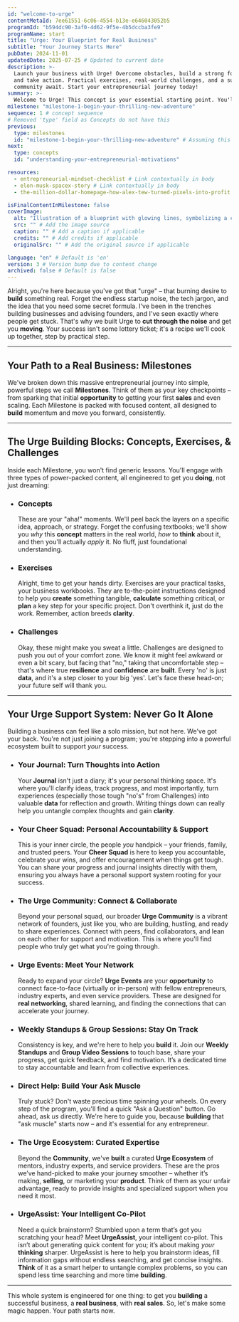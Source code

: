 ```yaml
---
id: "welcome-to-urge"
contentMetaId: 7ee61551-6c06-4554-b13e-e646043052b5
programId: "b594dc90-3af0-4d62-9f5e-4b5dccba3fe9"
programName: start
title: "Urge: Your Blueprint for Real Business"
subtitle: "Your Journey Starts Here"
pubDate: 2024-11-01
updatedDate: 2025-07-25 # Updated to current date
description: >-
  Launch your business with Urge! Overcome obstacles, build a strong foundation,
  and take action. Practical exercises, real-world challenges, and a supportive
  community await. Start your entrepreneurial journey today!
summary: >-
  Welcome to Urge! This concept is your essential starting point. You'll learn how Urge cuts through the noise to get you *moving* on your entrepreneurial journey. Discover our unique path focused on *real sales*, not just ideas, and explore the powerful support system designed to help you build your dream business, step by practical step.
milestone: "milestone-1-begin-your-thrilling-new-adventure"
sequence: 1 # concept sequence
# Removed 'type' field as Concepts do not have this
previous:
  type: milestones
  id: "milestone-1-begin-your-thrilling-new-adventure" # Assuming this links to the milestone overview page
next:
  type: concepts
  id: "understanding-your-entrepreneurial-motivations"

resources:
  - entrepreneurial-mindset-checklist # Link contextually in body
  - elon-musk-spacex-story # Link contextually in body
  - the-million-dollar-homepage-how-alex-tew-turned-pixels-into-profit # Link contextually in body

isFinalContentInMilestone: false
coverImage:
  alt: "Illustration of a blueprint with glowing lines, symbolizing a clear path and plan for building a business."
  src: "" # Add the image source
  caption: "" # Add a caption if applicable
  credits: "" # Add credits if applicable
  originalSrc: "" # Add the original source if applicable

language: "en" # Default is 'en'
version: 3 # Version bump due to content change
archived: false # Default is false
---
```

Alright, you're here because you've got that "urge" – that burning desire to **build** something real. Forget the endless startup noise, the tech jargon, and the idea that you need some secret formula. I've been in the trenches building businesses and advising founders, and I've seen exactly where people get stuck. That's why we built Urge to **cut through the noise** and get you **moving**. Your success isn't some lottery ticket; it's a recipe we'll cook up together, step by practical step.

---

## Your Path to a Real Business: Milestones

We've broken down this massive entrepreneurial journey into simple, powerful steps we call **Milestones**. Think of them as your key checkpoints – from sparking that initial **opportunity** to getting your first **sales** and even scaling. Each Milestone is packed with focused content, all designed to **build** momentum and move you forward, consistently.

---

## The Urge Building Blocks: Concepts, Exercises, & Challenges

Inside each Milestone, you won't find generic lessons. You'll engage with three types of power-packed content, all engineered to get you **doing**, not just dreaming:

* ### Concepts

    These are your "aha!" moments. We'll peel back the layers on a specific idea, approach, or strategy. Forget the confusing textbooks; we'll show you *why* this **concept** matters in the real world, *how* to **think** about it, and then you'll actually *apply* it. No fluff, just foundational understanding.

* ### Exercises

    Alright, time to get your hands dirty. Exercises are your practical tasks, your business workbooks. They are to-the-point instructions designed to help you **create** something tangible, **calculate** something critical, or **plan** a key step for your specific project. Don't overthink it, just do the work. Remember, action breeds **clarity**.

* ### Challenges

    Okay, these might make you sweat a little. Challenges are designed to push you out of your comfort zone. We know it might feel awkward or even a bit scary, but facing that "no," taking that uncomfortable step – that's where true **resilience** and **confidence** are **built**. Every 'no' is just **data**, and it's a step closer to your big 'yes'. Let's face these head-on; your future self will thank you.

---

## Your Urge Support System: Never Go It Alone

Building a business can feel like a solo mission, but not here. We've got your back. You're not just joining a program; you're stepping into a powerful ecosystem built to support *your* success.

* ### Your Journal: Turn Thoughts into Action

    Your **Journal** isn't just a diary; it's your personal thinking space. It's where you'll clarify ideas, track progress, and most importantly, turn experiences (especially those tough "no's" from Challenges) into valuable **data** for reflection and growth. Writing things down can really help you untangle complex thoughts and gain **clarity**.

* ### Your Cheer Squad: Personal Accountability & Support

    This is your inner circle, the people *you* handpick – your friends, family, and trusted peers. Your **Cheer Squad** is here to keep you accountable, celebrate your wins, and offer encouragement when things get tough. You can share your progress and journal insights directly with them, ensuring you always have a personal support system rooting for your success.

* ### The Urge Community: Connect & Collaborate

    Beyond your personal squad, our broader **Urge Community** is a vibrant network of founders, just like you, who are building, hustling, and ready to share experiences. Connect with peers, find collaborators, and lean on each other for support and motivation. This is where you'll find people who truly get what you're going through.

* ### Urge Events: Meet Your Network

    Ready to expand your circle? **Urge Events** are your **opportunity** to connect face-to-face (virtually or in-person) with fellow entrepreneurs, industry experts, and even service providers. These are designed for **real networking**, shared learning, and finding the connections that can accelerate your journey.

* ### Weekly Standups & Group Sessions: Stay On Track

    Consistency is key, and we're here to help you **build** it. Join our **Weekly Standups** and **Group Video Sessions** to touch base, share your progress, get quick feedback, and find motivation. It’s a dedicated time to stay accountable and learn from collective experiences.

* ### Direct Help: Build Your Ask Muscle

    Truly stuck? Don't waste precious time spinning your wheels. On every step of the program, you'll find a quick "Ask a Question" button. Go ahead, ask *us* directly. We're here to guide you, because **building** that "ask muscle" starts now – and it's essential for any entrepreneur.

* ### The Urge Ecosystem: Curated Expertise

    Beyond the **Community**, we've **built** a curated **Urge Ecosystem** of mentors, industry experts, and service providers. These are the pros we’ve hand-picked to make your journey smoother – whether it’s making, **selling**, or marketing your **product**. Think of them as your unfair advantage, ready to provide insights and specialized support when you need it most.

* ### UrgeAssist: Your Intelligent Co-Pilot

    Need a quick brainstorm? Stumbled upon a term that’s got you scratching your head? Meet **UrgeAssist**, your intelligent co-pilot. This isn’t about generating quick content for you; it’s about making *your* **thinking** sharper. UrgeAssist is here to help you brainstorm ideas, fill information gaps without endless searching, and get concise insights. **Think** of it as a smart helper to untangle complex problems, so you can spend less time searching and more time **building**.

---

This whole system is engineered for one thing: to get you **building** a successful business, a **real business**, with **real sales**. So, let's make some magic happen. Your path starts now.